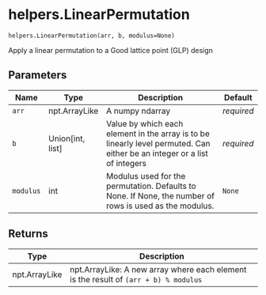 # helpers.LinearPermutation { #pyLHD.helpers.LinearPermutation }

`helpers.LinearPermutation(arr, b, modulus=None)`

Apply a linear permutation to a Good lattice point (GLP) design

## Parameters

| Name      | Type               | Description                                                                                                               | Default    |
|-----------|--------------------|---------------------------------------------------------------------------------------------------------------------------|------------|
| `arr`     | npt.ArrayLike      | A numpy ndarray                                                                                                           | _required_ |
| `b`       | Union\[int, list\] | Value by which each element in the array is to be linearly level permuted. Can either be an integer or a list of integers | _required_ |
| `modulus` | int                | Modulus used for the permutation. Defaults to None. If None, the number of rows is used as the modulus.                   | `None`     |

## Returns

| Type          | Description                                                                          |
|---------------|--------------------------------------------------------------------------------------|
| npt.ArrayLike | npt.ArrayLike: A new array where each element is the result of `(arr + b) % modulus` |